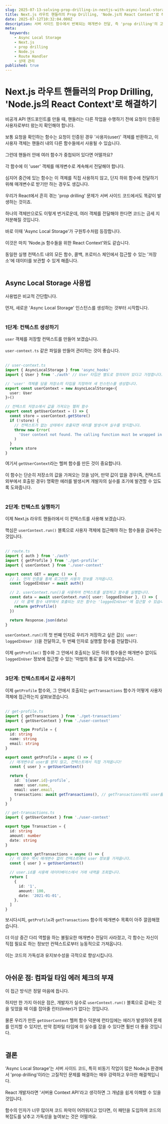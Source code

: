 ```yaml
---
slug: 2025-07-13-solving-prop-drilling-in-nextjs-with-async-local-storage
title: Next.js 라우트 핸들러의 Prop Drilling, 'Node.js의 React Context'로 해결하기
date: 2025-07-12T10:32:04.000Z
description: 서버 사이드 함수에서 반복되는 매개변수 전달, 즉 'prop drilling'의 고통을 Node.js의 Async Local Storage로 해결하는 방법을 알아봅니다. React Context처럼 동작하는 이 강력한 기능을 마스터해 보세요.
meta:
  keywords:
    - Async Local Storage
    - Next.js
    - prop drilling
    - Node.js
    - Route Handler
    - 상태 관리
published: true
---
```

# Next.js 라우트 핸들러의 Prop Drilling, 'Node.js의 React Context'로 해결하기

비공개 API 엔드포인트를 만들 때, 핸들러는 다른 작업을 수행하기 전에 요청이 인증된 사용자로부터 왔는지 확인해야 합니다.<br /><br />
보통 요청을 확인하는 함수는 요청이 인증된 경우 '사용자(user)' 객체를 반환하고, 이 사용자 객체는 핸들러 내의 다른 함수들에서 사용될 수 있습니다.<br /><br />
그런데 핸들러 안에 여러 함수가 중첩되어 있다면 어떨까요?<br /><br />
각 함수에 이 'user' 객체를 매개변수로 계속해서 전달해야 합니다.<br /><br />
심지어 중간에 있는 함수는 이 객체를 직접 사용하지 않고, 단지 하위 함수에 전달하기 위해 매개변수로 받기만 하는 경우도 생깁니다.<br /><br />
우리가 React에서 흔히 겪는 'prop drilling' 문제가 서버 사이드 코드에서도 똑같이 발생하는 것이죠.<br /><br />
하나의 객체만으로도 이렇게 번거로운데, 여러 객체를 전달해야 한다면 코드는 금세 지저분해질 것입니다.<br /><br />
바로 이때 'Async Local Storage'가 구원투수처럼 등장합니다.<br /><br />
이것은 마치 'Node.js 함수들을 위한 React Context'와도 같습니다.<br /><br />
동일한 실행 컨텍스트 내의 모든 함수, 콜백, 프로미스 체인에서 접근할 수 있는 '저장소'에 데이터를 보관할 수 있게 해줍니다.<br /><br />

## Async Local Storage 사용법<br />

사용법은 비교적 간단합니다.<br /><br />
먼저, 새로운 'Async Local Storage' 인스턴스를 생성하는 것부터 시작합니다.<br /><br />

### 1단계: 컨텍스트 생성하기<br />

`user` 객체를 저장할 컨텍스트를 만들어 보겠습니다.<br /><br />
`user-context.ts` 같은 파일을 만들어 관리하는 것이 좋습니다.<br /><br />

```typescript
// user-context.ts
import { AsyncLocalStorage } from 'async_hooks'
import { User } from './auth' // User 타입은 별도로 정의되어 있다고 가정합니다.

// 'user' 객체를 담을 저장소의 타입을 지정하여 새 인스턴스를 생성합니다.
export const userContext = new AsyncLocalStorage<{
  user: User
}>()

// 컨텍스트 저장소에서 값을 가져오는 헬퍼 함수
export const getUserContext = () => {
  const store = userContext.getStore()
  if (!store) {
    // 컨텍스트가 없는 상태에서 호출되면 에러를 발생시켜 실수를 방지합니다.
    throw new Error(
      'User context not found. The calling function must be wrapped in a userContext.run() block.'
    )
  }
  return store
}
```

여기서 `getUserContext`라는 헬퍼 함수를 만든 것이 중요합니다.<br /><br />
이 함수는 단순히 저장소의 값을 가져오는 것을 넘어, 만약 값이 없을 경우(즉, 컨텍스트 외부에서 호출된 경우) 명확한 에러를 발생시켜 개발자의 실수를 조기에 발견할 수 있도록 도와줍니다.<br /><br />

### 2단계: 컨텍스트 실행하기<br />

이제 Next.js 라우트 핸들러에서 이 컨텍스트를 사용해 보겠습니다.<br /><br />
핵심은 `userContext.run()` 블록으로 사용자 객체에 접근해야 하는 함수들을 감싸주는 것입니다.<br /><br />

```typescript
// route.ts
import { auth } from './auth'
import { getProfile } from './get-profile'
import { userContext } from './user-context'

export const GET = async () => {
  // 1. 먼저 인증을 통해 로그인한 사용자 정보를 가져옵니다.
  const loggedInUser = await auth()

  // 2. userContext.run()을 사용하여 컨텍스트를 설정하고 함수를 실행합니다.
  const data = await userContext.run({ user: loggedInUser }, () => {
    // 이 콜백 함수 내부에서 호출되는 모든 함수는 'loggedInUser'에 접근할 수 있습니다.
    return getProfile()
  })

  return Response.json(data)
}
```

`userContext.run()`의 첫 번째 인자로 우리가 저장하고 싶은 값(`{ user: loggedInUser }`)을 전달하고, 두 번째 인자로 실행할 함수를 전달합니다.<br /><br />
이제 `getProfile()` 함수와 그 안에서 호출되는 모든 하위 함수들은 매개변수 없이도 `loggedInUser` 정보에 접근할 수 있는 '마법의 통로'를 갖게 되었습니다.<br /><br />

### 3단계: 컨텍스트에서 값 사용하기<br />

이제 `getProfile` 함수와, 그 안에서 호출되는 `getTransactions` 함수가 어떻게 사용자 객체에 접근하는지 살펴보겠습니다.<br /><br />

```typescript
// get-profile.ts
import { getTransactions } from './get-transactions'
import { getUserContext } from './user-context'

export type Profile = {
  id: string
  name: string
  email: string
}

export const getProfile = async () => {
  // 매개변수로 user를 받지 않고, 컨텍스트에서 직접 가져옵니다!
  const { user } = getUserContext() 
  
  return {
    id: `${user.id}-profile`,
    name: user.name,
    email: user.email,
    transactions: await getTransactions(), // getTransactions에도 user를 넘겨줄 필요가 없습니다.
  }
}
```

```typescript
// get-transactions.ts
import { getUserContext } from './user-context'

export type Transaction = {
  id: string
  amount: number
  date: string
}

export const getTransactions = async () => {
  // 이 함수 역시 매개변수 없이 컨텍스트에서 user 정보를 가져옵니다.
  const { user } = getUserContext()

  // user.id를 사용해 데이터베이스에서 거래 내역을 조회합니다.
  return [
    {
      id: '1',
      amount: 100,
      date: '2021-01-01',
    },
  ]
}
```

보시다시피, `getProfile`과 `getTransactions` 함수의 매개변수 목록이 아주 깔끔해졌습니다.<br /><br />
더 이상 중간 다리 역할을 하는 불필요한 매개변수 전달이 사라졌고, 각 함수는 자신이 직접 필요로 하는 정보만 컨텍스트로부터 능동적으로 가져옵니다.<br /><br />
이는 코드의 가독성과 유지보수성을 극적으로 향상시킵니다.<br /><br />

## 아쉬운 점: 컴파일 타임 에러 체크의 부재<br />

이 접근 방식은 정말 마음에 듭니다.<br /><br />
하지만 한 가지 아쉬운 점은, 개발자가 실수로 `userContext.run()` 블록으로 감싸는 것을 잊었을 때 이를 잡아줄 린터(linter)가 없다는 것입니다.<br /><br />
물론 우리가 만든 `getUserContext` 헬퍼 함수 덕분에 런타임에는 에러가 발생하여 문제를 인지할 수 있지만, 만약 컴파일 타임에 이 실수를 잡을 수 있다면 훨씬 더 좋을 것입니다.<br /><br />

## 결론<br />

'Async Local Storage'는 서버 사이드 코드, 특히 비동기 작업이 많은 Node.js 환경에서 'prop drilling'이라는 고질적인 문제를 해결하는 매우 강력하고 우아한 해결책입니다.<br /><br />
React 개발자라면 '서버용 Context API'라고 생각하면 그 개념을 쉽게 이해할 수 있을 것입니다.<br /><br />
함수의 인자가 너무 많아져 코드 파악이 어려워지고 있다면, 이 패턴을 도입하여 코드의 복잡도를 낮추고 가독성을 높여보는 것은 어떨까요.<br /><br />